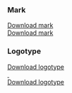 

### Mark

<div className="pt-5 pb-8">
  <a href={rozsazoltanLogoMark.src} download>
    <span className="sr-only">Download mark</span>
    <div className="max-w-xl">
      <div className="relative" style={{ paddingTop: `${(33 / 262) * 100}%` }}>
        <Image
          className="absolute inset-0 h-full w-full object-contain object-left"
          src={rozsazoltanLogoMark}
          alt=""
          width={54}
          height={33}
          style={{ margin: 0 }}
        />
      </div>
    </div>
  </a>
</div>

<a href={rozsazoltanLogoMark.src} download>
  Download mark
</a>

### Logotype

<div className="pt-5 pb-8">
  <a href={rozsazoltanLogoType.src} download>
    <span className="sr-only">Download logotype</span>
    <div className="max-w-xl">
      <div className="relative" style={{ paddingTop: `${(33 / 262) * 100}%` }}>
        <Image
          className="absolute inset-0 block h-full w-full dark:hidden"
          src={rozsazoltanLogoType}
          alt=""
          width={262}
          height={33}
          style={{ margin: 0 }}
        />
        <Image
          className="absolute inset-0 hidden h-full w-full dark:block"
          src={rozsazoltanLogoTypeWhite}
          alt=""
          width={262}
          height={33}
          style={{ margin: 0 }}
        />
      </div>
    </div>
  </a>
</div>

<a href="/brand/rozsazoltan-logotype.zip" download>
  Download logotype
</a>
